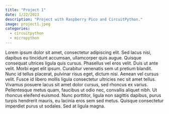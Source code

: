 ```yaml
---
title: "Project 1"
date: 1/22/2023
description: "Project with Raspberry Pico and CircuitPython."
image: project1.jpeg
categories:
  - circuitpython
  - micropython
---
```


Lorem ipsum dolor sit amet, consectetur adipiscing elit. Sed lacus nisi, dapibus eu tincidunt accumsan, ullamcorper quis augue. Quisque consequat ultrices ligula quis cursus. Phasellus vel eros velit. Duis ut ante velit. Morbi eget elit ipsum. Curabitur venenatis sem ut pretium blandit. Nunc id tellus placerat, pulvinar risus eget, dictum nisi. Aenean vel cursus velit. Fusce id libero mollis ligula consectetur ultricies nec sit amet tellus. Vivamus posuere lacus sit amet dolor cursus, sed rhoncus ex varius. Pellentesque metus quam, faucibus ut odio nec, convallis aliquet nibh. Ut rhoncus eleifend euismod. Nunc porttitor, ligula non sagittis dapibus, purus turpis hendrerit mauris, eu lacinia eros sem sed metus. Quisque consectetur imperdiet purus ut sodales. Sed at ligula magna.